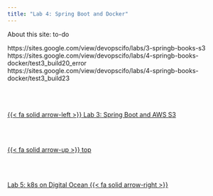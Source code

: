 ```yaml
---
title: "Lab 4: Spring Boot and Docker"
---
```


About this site: to-do

https://sites.google.com/view/devopscifo/labs/3-springb-books-s3
https://sites.google.com/view/devopscifo/labs/4-springb-books-docker/test3_build20_error
https://sites.google.com/view/devopscifo/labs/4-springb-books-docker/test3_build23<!--- navLinks -->
<br><br>
<div class=row>
<br>
<div class='column left previous'>
<br>
[{{< fa solid arrow-left >}} Lab 3: Spring Boot and AWS S3](/devops/devops-lab-springbookss3.qmd)
<br>
</div>
<br>
<div class='column center'>
<br>
[{{< fa solid arrow-up >}} top](#top)
<br>
</div>
<br>
<div class='column right next'>
<br>
[Lab 5: k8s on Digital Ocean  {{< fa solid arrow-right >}}](/devops/devops-lab-k8sdigitalocean.qmd)
<br>
</div>
<br>
</div>
